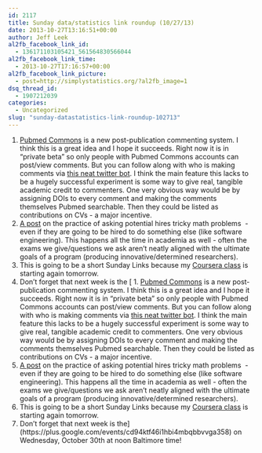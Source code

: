 ```yaml
---
id: 2117
title: Sunday data/statistics link roundup (10/27/13)
date: 2013-10-27T13:16:51+00:00
author: Jeff Leek
al2fb_facebook_link_id:
  - 136171103105421_561564830566044
al2fb_facebook_link_time:
  - 2013-10-27T17:16:57+00:00
al2fb_facebook_link_picture:
  - post=http://simplystatistics.org/?al2fb_image=1
dsq_thread_id:
  - 1907212039
categories:
  - Uncategorized
slug: "sunday-datastatistics-link-roundup-102713"
---
```

  1. [Pubmed Commons](http://www.ncbi.nlm.nih.gov/pubmedcommons/) is a new post-publication commenting system. I think this is a great idea and I hope it succeeds. Right now it is in "private beta" so only people with Pubmed Commons accounts can post/view comments. But you can follow along with who is making comments via [this neat twitter bot](https://twitter.com/pmctrawler). I think the main feature this lacks to be a hugely successful experiment is some way to give real, tangible academic credit to commenters. One very obvious way would be by assigning DOIs to every comment and making the comments themselves Pubmed searchable. Then they could be listed as contributions on CVs - a major incentive.
  2. [A post](http://countaleph.wordpress.com/2013/10/20/dear-startups-stop-asking-me-math-puzzles-to-figure-out-if-i-can-code/) on the practice of asking potential hires tricky math problems  - even if they are going to be hired to do something else (like software engineering). This happens all the time in academia as well - often the exams we give/questions we ask aren't neatly aligned with the ultimate goals of a program (producing innovative/determined researchers).
  3. This is going to be a short Sunday Links because my [Coursera class](https://www.coursera.org/course/dataanalysis) is starting again tomorrow.
  4. Don't forget that next week is the [  1. [Pubmed Commons](http://www.ncbi.nlm.nih.gov/pubmedcommons/) is a new post-publication commenting system. I think this is a great idea and I hope it succeeds. Right now it is in "private beta" so only people with Pubmed Commons accounts can post/view comments. But you can follow along with who is making comments via [this neat twitter bot](https://twitter.com/pmctrawler). I think the main feature this lacks to be a hugely successful experiment is some way to give real, tangible academic credit to commenters. One very obvious way would be by assigning DOIs to every comment and making the comments themselves Pubmed searchable. Then they could be listed as contributions on CVs - a major incentive.
  2. [A post](http://countaleph.wordpress.com/2013/10/20/dear-startups-stop-asking-me-math-puzzles-to-figure-out-if-i-can-code/) on the practice of asking potential hires tricky math problems  - even if they are going to be hired to do something else (like software engineering). This happens all the time in academia as well - often the exams we give/questions we ask aren't neatly aligned with the ultimate goals of a program (producing innovative/determined researchers).
  3. This is going to be a short Sunday Links because my [Coursera class](https://www.coursera.org/course/dataanalysis) is starting again tomorrow.
  4. Don't forget that next week is the](https://plus.google.com/events/cd94ktf46i1hbi4mbqbbvvga358) on Wednesday, October 30th at noon Baltimore time!
